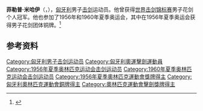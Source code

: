 {{eastern name order|[[匈牙利语|匈牙利语]]}}

'''菲勒普·米哈伊'''（{{lang-hu|Fülöp Mihály}}，{{bd|1936年|4月10日|2006年|9月26日|}}），[[匈牙利|匈牙利]]男子[[击剑|击剑]]运动员。他曾获得[[世界击剑锦标赛|世界击剑锦标赛]]男子花剑个人冠军。他也参加了1956年和1960年夏季奥运会，其中在1956年夏季奥运会获得男子花剑团体铜牌。<ref>{{Cite web|title=Mihály FÜLÖP|url=https://www.olympic.org/mihaly-fulop|accessdate=2021-03-08|date=2021-03-08|work=International Olympic Committee|language=en}}</ref>

== 参考资料 ==
{{reflist}}

{{世界击剑锦标赛男子花剑个人冠军}}

{{Authority control}}
{{DEFAULTSORT:Fülöp, Mihály}}
[[Category:匈牙利男子击剑运动员|Category:匈牙利男子击剑运动员]]
[[Category:匈牙利奧運擊劍運動員|Category:匈牙利奧運擊劍運動員]]
[[Category:1956年夏季奥林匹克运动会击剑运动员|Category:1956年夏季奥林匹克运动会击剑运动员]]
[[Category:1960年夏季奥林匹克运动会击剑运动员|Category:1960年夏季奥林匹克运动会击剑运动员]]
[[Category:1956年夏季奧林匹克運動會獎牌得主|Category:1956年夏季奧林匹克運動會獎牌得主]]
[[Category:匈牙利奧林匹克運動會銅牌得主|Category:匈牙利奧林匹克運動會銅牌得主]]
[[Category:奧林匹克運動會擊劍獎牌得主|Category:奧林匹克運動會擊劍獎牌得主]]

{{匈牙利人物小作品}}